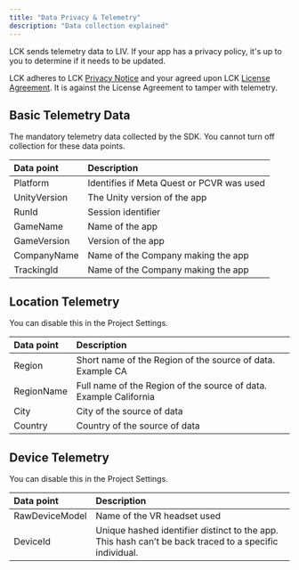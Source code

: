 ```yaml
---
title: "Data Privacy & Telemetry"
description: "Data collection explained"
---
```


LCK sends telemetry data to LIV. If your app has a privacy policy, it's up to you to determine if it needs to be updated.

LCK adheres to LCK [Privacy Notice](https://www.liv.tv/lck-privacy-notice) and your agreed upon LCK [License Agreement](https://www.liv.tv/lck-license-agreement). It is against the License Agreement to tamper with telemetry.

## Basic Telemetry Data

The mandatory telemetry data collected by the SDK. You cannot turn off collection for these data points.

| **Data point** | **Description**                           |
| :------------- | :---------------------------------------- |
| Platform       | Identifies if Meta Quest or PCVR was used |
| UnityVersion   | The Unity version of the app              |
| RunId          | Session identifier                        |
| GameName       | Name of the app                           |
| GameVersion    | Version of the app                        |
| CompanyName    | Name of the Company making the app        |
| TrackingId     | Name of the Company making the app        |

## Location Telemetry

You can disable this in the Project Settings.

| **Data point** | **Description**                                                   |
| :------------- | :---------------------------------------------------------------- |
| Region         | Short name of the Region of the source of data. Example CA        |
| RegionName     | Full name of the Region of the source of data. Example California |
| City           | City of the source of data                                        |
| Country        | Country of the source of data                                     |

## Device Telemetry

You can disable this in the Project Settings.

| **Data point** | **Description**                                                                                        |
| :------------- | :----------------------------------------------------------------------------------------------------- |
| RawDeviceModel | Name of the VR headset used                                                                            |
| DeviceId       | Unique hashed identifier distinct to the app. This hash can’t be back traced to a specific individual. |
